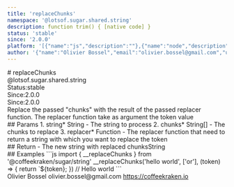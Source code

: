 ```yaml
---
title: 'replaceChunks'
namespace: '@lotsof.sugar.shared.string'
description: function trim() { [native code] }
status: 'stable'
since: '2.0.0'
platform: '[{"name":"js","description":""},{"name":"node","description":""}]'
author: '{"name":"Olivier Bossel","email":"olivier.bossel@gmail.com","url":"https://coffeekraken.io"}'
---
```

<div class="docmap-mdx">
# replaceChunks
<div class="_namespace">@lotsof.sugar.shared.string</div>
<div class="_metas">
<div class="_status"><span class="_status-label">Status:</span><span class="_status-value -stable">stable</span></div>
<div class="_since"><span class="_since-label">Since:</span><span class="_since-value">2.0.0</span></div>
<div class="_since"><span class="_since-label">Since:</span><span class="_since-value">2.0.0</span></div>
</div>
<div class="_description">
Replace the passed "chunks" with the result of the passed replacer function.
The replacer function take as argument the token value
</div>
<div class="_params">
## Params
1. <span class="_name">string<span class="_required">*</span></span><span class="_default"></span> <span class="_type">String</span>
   - The string to process
2. <span class="_name">chunks<span class="_required">*</span></span><span class="_default"></span> <span class="_type">String[]</span>
   - The chunks to replace
3. <span class="_name">replacer<span class="_required">*</span></span><span class="_default"></span> <span class="_type">Function</span>
   - The replacer function that need to return a string with which you want to replace the token
</div>
<div class="_return">
## Return
- <span class="_description">The new string with replaced chunks</span><span class="_default"></span><span class="_type">String</span>
</div>
<div class="_examples">
## Examples
```js
import { __replaceChunks } from '@coffeekraken/sugar/string'
__replaceChunks('hello world', ['or'], (token) => {
     return `<span>${token}</span>;
}) // Hello w<span>or</span>ld
```
</div>
<div class="_author">
<span class="_name">Olivier Bossel</span>
<span class="_email">olivier.bossel@gmail.com</span>
<a href="https://coffeekraken.io" target="_blank" class="_url">https://coffeekraken.io</a>
</div>
</div>